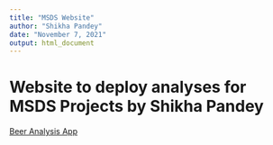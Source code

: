 ```yaml
---
title: "MSDS Website"
author: "Shikha Pandey"
date: "November 7, 2021"
output: html_document
---
```


# Website to deploy analyses for MSDS Projects by Shikha Pandey

<a href = "https://pandeys.shinyapps.io/Budweiser/">Beer Analysis App</a>
